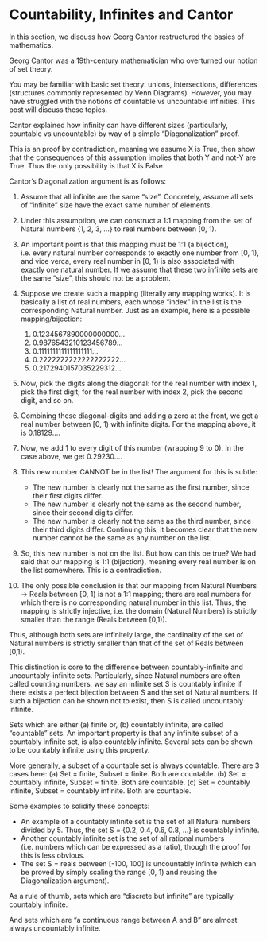 # Countability, Infinites and Cantor
In this section, we discuss how Georg Cantor restructured the basics of mathematics.

Georg Cantor was a 19th-century mathematician who overturned our notion of set theory.

You may be familiar with basic set theory: unions, intersections, differences (structures commonly represented by Venn Diagrams). However, you may have struggled with the notions of countable vs uncountable infinities. This post will discuss these topics.

Cantor explained how infinity can have different sizes (particularly, countable vs uncountable) by way of a simple “Diagonalization” proof.

This is an proof by contradiction, meaning we assume X is True, then show that the consequences of this assumption implies that both Y and not-Y are True. Thus the only possibility is that X is False.

Cantor’s Diagonalization argument is as follows:

1. Assume that all infinite are the same “size”. Concretely, assume all sets of “infinite” size have the exact same number of elements.
2. Under this assumption, we can construct a 1:1 mapping from the set of Natural numbers {1, 2, 3, …} to real numbers between [0, 1).
3. An important point is that this mapping must be 1:1 (a bijection), i.e. every natural number corresponds to exactly one number from [0, 1), and vice verca, every real number in [0, 1) is also associated with exactly one natural number. If we assume that these two infinite sets are the same “size”, this should not be a problem.
4. Suppose we create such a mapping (literally any mapping works). It is basically a list of real numbers, each whose “index” in the list is the corresponding Natural number. Just as an example, here is a possible mapping/bijection:
    1. 0.1234567890000000000…
    2. 0.9876543210123456789…
    3. 0.1111111111111111111…
    4. 0.2222222222222222222…
    5. 0.2172940157035229312…
5. Now, pick the digits along the diagonal: for the real number with index 1, pick the first digit; for the real number with index 2, pick the second digit, and so on.
6. Combining these diagonal-digits and adding a zero at the front, we get a real number between [0, 1) with infinite digits. For the mapping above, it is 0.18129….
7. Now, we add 1 to every digit of this number (wrapping 9 to 0). In the case above, we get 0.29230….

8. This new number CANNOT be in the list! The argument for this is subtle:
    - The new number is clearly not the same as the first number, since their first digits differ.
    - The new number is clearly not the same as the second number, since their second digits differ.
    - The new number is clearly not the same as the third number, since their third digits differ.
    Continuing this, it becomes clear that the new number cannot be the same as any number on the list.
9. So, this new number is not on the list. But how can this be true? We had said that our mapping is 1:1 (bijection), meaning every real number is on the list somewhere. This is a contradiction.
10. The only possible conclusion is that our mapping from Natural Numbers -> Reals between [0, 1) is not a 1:1 mapping; there are real numbers for which there is no corresponding natural number in this list. Thus, the mapping is strictly injective, i.e. the domain (Natural Numbers) is strictly smaller than the range (Reals between [0,1)).

Thus, although both sets are infinitely large, the cardinality of the set of Natural numbers is strictly smaller than that of the set of Reals between [0,1).

This distinction is core to the difference between countably-infinite and uncountably-infinite sets. Particularly, since Natural numbers are often called counting numbers, we say an infinite set S is countably infinite if there exists a perfect bijection between S and the set of Natural numbers.
If such a bijection can be shown not to exist, then S is called uncountably infinite.

Sets which are either (a) finite or, (b) countably infinite, are called “countable” sets.
An important property is that any infinite subset of a countably infinite set, is also countably infinite. Several sets can be shown to be countably infinite using this property.

More generally, a subset of a countable set is always countable. There are 3 cases here:
(a) Set = finite, Subset = finite. Both are countable.
(b) Set = countably infinite, Subset = finite. Both are countable.
(c) Set = countably infinite, Subset = countably infinite. Both are countable.

Some examples to solidify these concepts:

- An example of a countably infinite set is the set of all Natural numbers divided by 5. Thus, the set S = {0.2, 0.4, 0.6, 0.8, …} is countably infinite.
- Another countably infinite set is the set of all rational numbers (i.e. numbers which can be expressed as a ratio), though the proof for this is less obvious.
- The set S = reals between [-100, 100] is uncountably infinite (which can be proved by simply scaling the range [0, 1) and reusing the Diagonalization argument).

As a rule of thumb, sets which are “discrete but infinite” are typically countably infinite.

And sets which are “a continuous range between A and B” are almost always uncountably infinite.